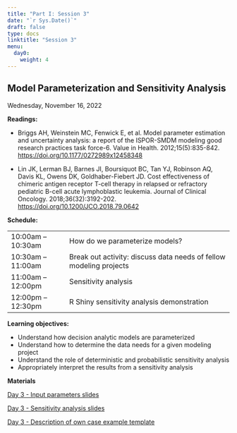 ```yaml
---
title: "Part I: Session 3"
date: "`r Sys.Date()`"
draft: false
type: docs
linktitle: "Session 3"
menu:
  day0:
    weight: 4
---
```


## Model Parameterization and Sensitivity Analysis

Wednesday, November 16, 2022

**Readings:**

- Briggs AH, Weinstein MC, Fenwick E, et al. Model parameter estimation and uncertainty analysis: a report of the ISPOR-SMDM modeling good research practices task force-6. Value in Health. 2012;15(5):835-842. [https://doi.org/10.1177/0272989x12458348](https://doi.org/10.1177/0272989x12458348)

- Lin JK, Lerman BJ, Barnes JI, Boursiquot BC, Tan YJ, Robinson AQ, Davis KL, Owens DK, Goldhaber-Fiebert JD. Cost effectiveness of chimeric antigen receptor T-cell therapy in relapsed or refractory pediatric B-cell acute lymphoblastic leukemia. Journal of Clinical Oncology. 2018;36(32):3192-202. [https://doi.org/10.1200/JCO.2018.79.0642](https://doi.org/10.1200/JCO.2018.79.0642)



**Schedule:**

|                            |            |
|---------------|:-----------------------------------------|
| 10:00am – 10:30am   | How do we parameterize models? |
| 10:30am – 11:00am  | Break out activity: discuss data needs of fellow modeling projects | 
| 11:00am – 12:00pm | Sensitivity analysis |
| 12:00pm – 12:30pm | R Shiny sensitivity analysis demonstration |


**Learning objectives:**

- Understand how decision analytic models are parameterized
-	Understand how to determine the data needs for a given modeling project
-	Understand the role of deterministic and probabilistic sensitivity analysis
-	Appropriately interpret the results from a sensitivity analysis

**Materials**

[Day 3 - Input parameters slides](../../../Course_Modularization/CDC 2022-23/Day 3 - Input_parameters_CDC.pdf)

[Day 3 - Sensitivity analysis slides](../../../Course_Modularization/CDC 2022-23/Day 3- Sensitivity Analysis - CDC 2022.pdf)

[Day 3 - Description of own case example template](../../../Course_Modularization/CDC 2022-23/Day 4 - Description of own case example_template.docx)







